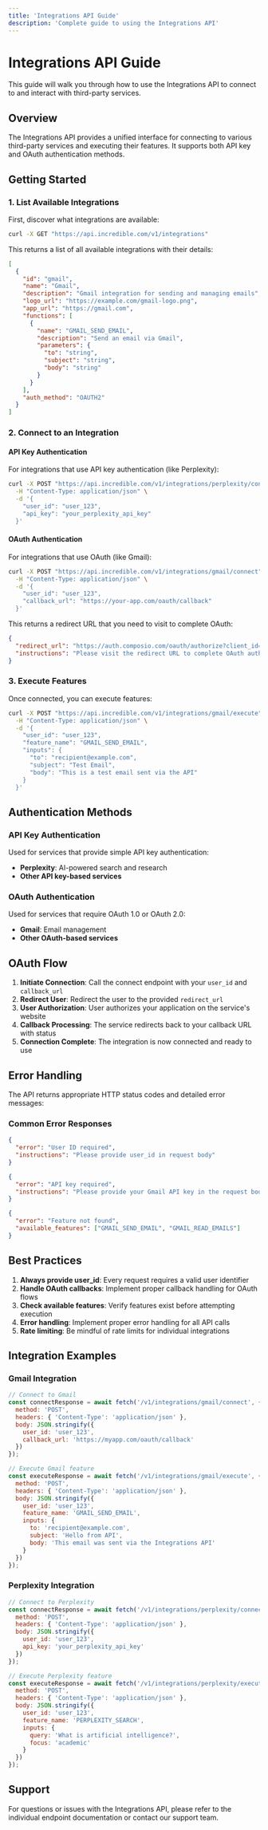 ```yaml
---
title: 'Integrations API Guide'
description: 'Complete guide to using the Integrations API'
---
```


# Integrations API Guide

This guide will walk you through how to use the Integrations API to connect to and interact with third-party services.

## Overview

The Integrations API provides a unified interface for connecting to various third-party services and executing their features. It supports both API key and OAuth authentication methods.

## Getting Started

### 1. List Available Integrations

First, discover what integrations are available:

```bash
curl -X GET "https://api.incredible.com/v1/integrations"
```

This returns a list of all available integrations with their details:

```json
[
  {
    "id": "gmail",
    "name": "Gmail",
    "description": "Gmail integration for sending and managing emails",
    "logo_url": "https://example.com/gmail-logo.png",
    "app_url": "https://gmail.com",
    "functions": [
      {
        "name": "GMAIL_SEND_EMAIL",
        "description": "Send an email via Gmail",
        "parameters": {
          "to": "string",
          "subject": "string",
          "body": "string"
        }
      }
    ],
    "auth_method": "OAUTH2"
  }
]
```

### 2. Connect to an Integration

#### API Key Authentication

For integrations that use API key authentication (like Perplexity):

```bash
curl -X POST "https://api.incredible.com/v1/integrations/perplexity/connect" \
  -H "Content-Type: application/json" \
  -d '{
    "user_id": "user_123",
    "api_key": "your_perplexity_api_key"
  }'
```

#### OAuth Authentication

For integrations that use OAuth (like Gmail):

```bash
curl -X POST "https://api.incredible.com/v1/integrations/gmail/connect" \
  -H "Content-Type: application/json" \
  -d '{
    "user_id": "user_123",
    "callback_url": "https://your-app.com/oauth/callback"
  }'
```

This returns a redirect URL that you need to visit to complete OAuth:

```json
{
  "redirect_url": "https://auth.composio.com/oauth/authorize?client_id=...",
  "instructions": "Please visit the redirect URL to complete OAuth authentication"
}
```

### 3. Execute Features

Once connected, you can execute features:

```bash
curl -X POST "https://api.incredible.com/v1/integrations/gmail/execute" \
  -H "Content-Type: application/json" \
  -d '{
    "user_id": "user_123",
    "feature_name": "GMAIL_SEND_EMAIL",
    "inputs": {
      "to": "recipient@example.com",
      "subject": "Test Email",
      "body": "This is a test email sent via the API"
    }
  }'
```

## Authentication Methods

### API Key Authentication

Used for services that provide simple API key authentication:

- **Perplexity**: AI-powered search and research
- **Other API key-based services**

### OAuth Authentication

Used for services that require OAuth 1.0 or OAuth 2.0:

- **Gmail**: Email management
- **Other OAuth-based services**

## OAuth Flow

1. **Initiate Connection**: Call the connect endpoint with your `user_id` and `callback_url`
2. **Redirect User**: Redirect the user to the provided `redirect_url`
3. **User Authorization**: User authorizes your application on the service's website
4. **Callback Processing**: The service redirects back to your callback URL with status
5. **Connection Complete**: The integration is now connected and ready to use

## Error Handling

The API returns appropriate HTTP status codes and detailed error messages:

### Common Error Responses

```json
{
  "error": "User ID required",
  "instructions": "Please provide user_id in request body"
}
```

```json
{
  "error": "API key required",
  "instructions": "Please provide your Gmail API key in the request body"
}
```

```json
{
  "error": "Feature not found",
  "available_features": ["GMAIL_SEND_EMAIL", "GMAIL_READ_EMAILS"]
}
```

## Best Practices

1. **Always provide user_id**: Every request requires a valid user identifier
2. **Handle OAuth callbacks**: Implement proper callback handling for OAuth flows
3. **Check available features**: Verify features exist before attempting execution
4. **Error handling**: Implement proper error handling for all API calls
5. **Rate limiting**: Be mindful of rate limits for individual integrations

## Integration Examples

### Gmail Integration

```javascript
// Connect to Gmail
const connectResponse = await fetch('/v1/integrations/gmail/connect', {
  method: 'POST',
  headers: { 'Content-Type': 'application/json' },
  body: JSON.stringify({
    user_id: 'user_123',
    callback_url: 'https://myapp.com/oauth/callback'
  })
});

// Execute Gmail feature
const executeResponse = await fetch('/v1/integrations/gmail/execute', {
  method: 'POST',
  headers: { 'Content-Type': 'application/json' },
  body: JSON.stringify({
    user_id: 'user_123',
    feature_name: 'GMAIL_SEND_EMAIL',
    inputs: {
      to: 'recipient@example.com',
      subject: 'Hello from API',
      body: 'This email was sent via the Integrations API'
    }
  })
});
```

### Perplexity Integration

```javascript
// Connect to Perplexity
const connectResponse = await fetch('/v1/integrations/perplexity/connect', {
  method: 'POST',
  headers: { 'Content-Type': 'application/json' },
  body: JSON.stringify({
    user_id: 'user_123',
    api_key: 'your_perplexity_api_key'
  })
});

// Execute Perplexity feature
const executeResponse = await fetch('/v1/integrations/perplexity/execute', {
  method: 'POST',
  headers: { 'Content-Type': 'application/json' },
  body: JSON.stringify({
    user_id: 'user_123',
    feature_name: 'PERPLEXITY_SEARCH',
    inputs: {
      query: 'What is artificial intelligence?',
      focus: 'academic'
    }
  })
});
```

## Support

For questions or issues with the Integrations API, please refer to the individual endpoint documentation or contact our support team.
